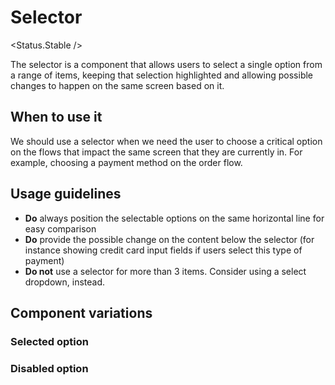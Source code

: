 
# Selector

<Status.Stable />

The selector is a component that allows users to select a single option from a range of items, keeping that selection
highlighted and allowing possible changes to happen on the same screen based on it.

<Story id="forms-selector--base" />

<Props of={Selector} />

## When to use it

We should use a selector when we need the user to choose a critical option on the flows that impact the
same screen that they are currently in. For example, choosing a payment method on the order flow.

## Usage guidelines

- **Do** always position the selectable options on the same horizontal line for easy comparison
- **Do** provide the possible change on the content below the selector (for instance showing credit card input fields if users select this type of payment)
- **Do not** use a selector for more than 3 items. Consider using a select dropdown, instead.

## Component variations

### Selected option

<Story id="forms-selector--selected" />

### Disabled option

<Story id="forms-selector--disabled" />
